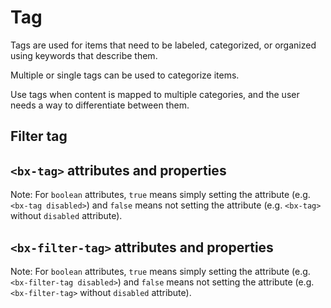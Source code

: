 
# Tag

Tags are used for items that need to be labeled, categorized, or organized using keywords that describe them.

Multiple or single tags can be used to categorize items.

Use tags when content is mapped to multiple categories, and the user needs a way to differentiate between them.

<Preview withToolbar>
  <Story id="components-tag--default-story" height="160px" />
</Preview>

## Filter tag

<Preview withToolbar>
  <Story id="components-tag--filter" height="160px" />
</Preview>

## `<bx-tag>` attributes and properties

Note: For `boolean` attributes, `true` means simply setting the attribute (e.g. `<bx-tag disabled>`) and `false` means not setting the attribute (e.g. `<bx-tag>` without `disabled` attribute).

<Props of="bx-tag" />

## `<bx-filter-tag>` attributes and properties

Note: For `boolean` attributes, `true` means simply setting the attribute (e.g. `<bx-filter-tag disabled>`) and `false` means not setting the attribute (e.g. `<bx-filter-tag>` without `disabled` attribute).

<Props of="bx-filter-tag" />
